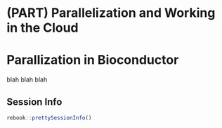 # (PART) Parallelization and Working in the Cloud {-}

# Parallization in Bioconductor {#parallel-bioc}

blah blah blah

## Session Info {-}

```r
rebook::prettySessionInfo()
```